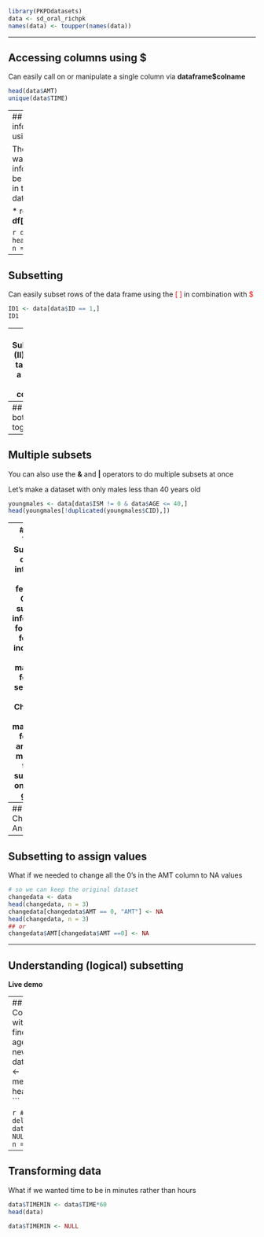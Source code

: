 ```r
library(PKPDdatasets)
data <- sd_oral_richpk
names(data) <- toupper(names(data))
```

---

## Accessing columns using $

Can easily call on or manipulate a single column via **dataframe$colname**


```r
head(data$AMT)
unique(data$TIME)
```

---
## Accessing information using **Indexing**

The index is the way that the information can be referenced in the dataframe

* remember **df[row,column]**

```r
data[2,]
head(data[,2], n = 16)
```

--- 

## Subsetting

Can easily subset rows of the data frame using the <font color="red">[ ]</font> in combination with <font color="red">$ </font>
```r
ID1 <- data[data$ID == 1,]
ID1
```

---
## Subsetting (II)
Or can take only a subset of columns
```r
datasmall <- data[, c(1:4)]
```

or using the column names

```r
keepcols <- c("ID", "TIME", "CONC", "AMT")
datasmall <- data[, keepcols]
head(datasmall)
```

---
## Using both together
```r

keepcols <- c("CID", "TIME", "CONC", "AMT")
ID1 <- data[data$CID == 1, keepcols]
head(ID1)
```

---
## Multiple subsets

You can also use the **&** and **|** operators to do multiple subsets at once

Let's make a dataset with only males less than 40 years old

```r
youngmales <- data[data$ISM != 0 & data$AGE <= 40,]
head(youngmales[!duplicated(youngmales$CID),])
```

---
## Your Turn
* Subset the dataset into males and females
* Get the summary information for weight for:
  * all individuals
  * and males and females separately
* Challenge:
  * how many black females and asian males are there? subset out only those groups

---
## Challenge Answer
```r
head(data[(data$RACE == "Black" & data$GENDER == "Female") | (data$RACE == "Asian" & data$GENDER == "Male"),])
```


---
## Subsetting to assign values

What if we needed to change all the 0's in the AMT column to NA values
```r
# so we can keep the original dataset
changedata <- data
head(changedata, n = 3)
changedata[changedata$AMT == 0, "AMT"] <- NA
head(changedata, n = 3)
## or
changedata$AMT[changedata$AMT ==0] <- NA
```

---

## Understanding (logical) subsetting

**Live demo**

---
## Adding Columns to a DF with **$**
```r
# find the mean age and add it to new column
data$MEANAGE <- mean(data$AGE)
head(data, n= 3)
```

```r
# can also delete columns
data$MEANAGE <- NULL
head(data, n = 3)
```

---
## Transforming data

What if we wanted time to be in minutes rather than hours
```r
data$TIMEMIN <- data$TIME*60
head(data)
```

```r
data$TIMEMIN <- NULL
```
